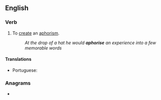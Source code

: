 ==English==

===Verb===
{{en-verb|aphoris}}

# To [[create]] an [[aphorism]].
#: ''At the drop of a hat he would '''aphorise''' an experience into a few memorable words''

====Translations====
{{trans-top|to create an aphorism}}
* Portuguese: {{t|pt|aforismar}}
{{trans-mid}}
{{trans-bottom}}

===Anagrams===
* {{anagrams|en|roepiahs}}